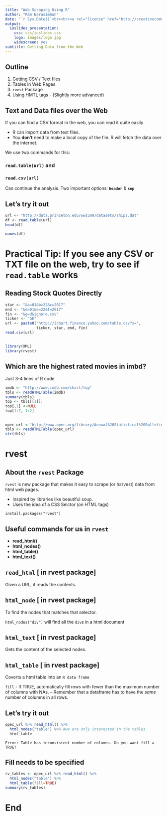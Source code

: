 ```yaml
---
title: "Web Scraping Using R"
author: "Ram Narasimhan"
date: '`r Sys.Date()`<br><br><a rel="license" href="http://creativecommons.org/licenses/by-nc-sa/4.0/"><img style="border-width:0" src="images/by-nc-sa-4.0-88x31.png" /></a>'
output:
  ioslides_presentation:
    css: css/ioslides.css
    logo: images/logo.jpg
    widescreen: yes
subtitle: Getting Data from the Web
---
```



## Outline {#Outline}

1. Getting CSV / Text files
2. Tables in Web Pages
3. `rvest` Package
4. Using HMTL tags - (Slightly more advanced)

## Text and Data files over the Web

If you can find a CSV format in the web, you can read it quite easily

* R can import data from text files.
* You **don't** need to make a local copy of the file. R will fetch the data over the internet.

We use two commands for this:

### `read.table(url)` and 

### `read.csv(url)`

Can continue the analysis.
Two important options: **`header`** & **`sep`**

## Let's try it out {.build}

```r
url <- "http://data.princeton.edu/wws509/datasets/ships.dat"
df <- read.table(url)
head(df)
```

```r
names(df)
```

# Practical Tip: If you see any CSV or TXT file on the web, try to see if `read.table` works

## Reading Stock Quotes Directly


```r
star <- "&a=01&b=22&c=2017"
end <- "&d=01&e=22&f=2017"
fin <- "&g=d&ignore.csv"
ticker <- "GE"
url <- paste0("http://ichart.finance.yahoo.com/table.csv?s=",
              ticker, star, end, fin)
read.csv(url)
```

##
```r
library(XML)
library(rvest)
```


## Which are the highest rated movies in imbd? {.build .smaller}

Just 3-4 lines of R code
```r
imdb <- "http://www.imdb.com/chart/top"
tbls <- readHTMLTable(imdb)
summary(tbls)
top <- tbls[[1]]; 
top[,1] <-NULL
top[1:7, 1:2]
```


## 
```r
opec_url <-"http://www.opec.org/library/Annual%20Statistical%20Bulletin/interactive/current/FileZ/Main-Dateien/SubSection3.html"
tbls <- readHTMLTable(opec_url)
str(tbls)
```

# rvest

## About the `rvest` Package

`rvest` is new package that makes it easy to scrape (or harvest) data from html web pages.

- Inspired by libraries like beautiful soup.
- Uses the idea of a CSS Selctor (on HTML tags)

`install.packages("rvest")`

## Useful commands for us in  `rvest` 

<b>

- read_html()
- html_nodes()
- html_table()
- html_text()

</b>


## `read_html` [ in rvest package]
 
Given a URL, it reads the contents.


## `html_node` [ in rvest package]

To find the nodes that matches that selector.

`html_nodes("div")` will find all the `div`s in a html document

## `html_text` [ in rvest package]

Gets the content of the selected nodes.


## `html_table` [ in rvest package]

Coverts a html table into an `R data frame`

`fill` - If TRUE, automatically fill rows with fewer than the maximum number of columns with NAs.
-- Remember that a dataframe has to have the *same* number of columns in all rows.

## Let's try it out

```r
opec_url %>% read_html() %>%
  html_nodes("table") %>% #we are only interested in the tables
  html_table
```
```
Error: Table has inconsistent number of columns. Do you want fill = TRUE?
```

## Fill needs to be specified

```r
rv_tables <- opec_url %>% read_html() %>%
  html_nodes("table") %>%
  html_table(fill=TRUE)
summary(rv_tables)
```



# End




